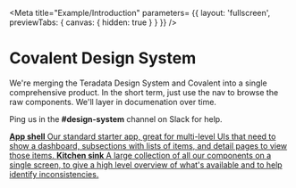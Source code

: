 
<Meta 
    title="Example/Introduction"
    parameters= {{
        layout: 'fullscreen',
        previewTabs: { 
          canvas: { hidden: true } 
        }
    }}
/>

# Covalent Design System

We're merging the Teradata Design System and Covalent into a single 
comprehensive product. In the short term, just use the nav to browse
the raw components. We'll layer in documenation over time.

Ping us in the **#design-system** channel on Slack for help.

<div className="link-list">
  <a
    className="link-item"
    href="/story/pattern-app-shell--basic"
  >
    <span>
      <strong>App shell</strong>
      Our standard starter app, great for multi-level UIs that need to 
      show a dashboard, subsections with lists of items, and detail pages
      to view those items.
    </span>
  </a>
  <a
    className="link-item"
    href="/story/pattern-kitchen-sink--basic"
  >
    <span>
      <strong>Kitchen sink</strong>
      A large collection of all our components on a single screen, to give
      a high level overview of what's available and to help identify inconsistencies.
    </span>
  </a>
</div>